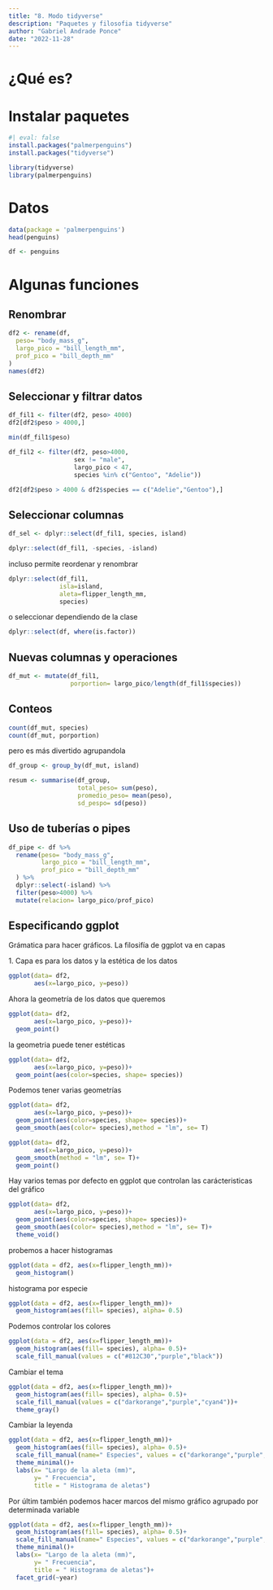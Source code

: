 ```yaml
---
title: "8. Modo tidyverse"
description: "Paquetes y filosofia tidyverse"
author: "Gabriel Andrade Ponce"
date: "2022-11-28"
---
```


# ¿Qué es?

# Instalar paquetes

```r
#| eval: false
install.packages("palmerpenguins")
install.packages("tidyverse")
```

```r
library(tidyverse)
library(palmerpenguins)
```

# Datos

```r
data(package = 'palmerpenguins')
head(penguins)

df <- penguins
```

# Algunas funciones

## Renombrar

```r
df2 <- rename(df,
  peso= "body_mass_g",
  largo_pico = "bill_length_mm",
  prof_pico = "bill_depth_mm"
)
names(df2)
```

## Seleccionar y filtrar datos

```r
df_fil1 <- filter(df2, peso> 4000)
df2[df2$peso > 4000,]
```

```r
min(df_fil1$peso)
```

```r
df_fil2 <- filter(df2, peso>4000, 
                  sex != "male", 
                  largo_pico < 47, 
                  species %in% c("Gentoo", "Adelie"))
```

```r
df2[df2$peso > 4000 & df2$species == c("Adelie","Gentoo"),]
```

## Seleccionar columnas

```r
df_sel <- dplyr::select(df_fil1, species, island)

dplyr::select(df_fil1, -species, -island)
```

incluso permite reordenar y renombrar

```r
dplyr::select(df_fil1, 
              isla=island, 
              aleta=flipper_length_mm, 
              species)
```

o seleccionar dependiendo de la clase

```r
dplyr::select(df, where(is.factor))
```

## Nuevas columnas y operaciones

```r
df_mut <- mutate(df_fil1, 
                 porportion= largo_pico/length(df_fil1$species))
```

## Conteos

```r
count(df_mut, species)
count(df_mut, porportion)
```

pero es más divertido agrupandola

```r
df_group <- group_by(df_mut, island)

resum <- summarise(df_group,
                   total_peso= sum(peso),
                   promedio_peso= mean(peso),
                   sd_pespo= sd(peso))
```

## Uso de tuberías o pipes

```r
df_pipe <- df %>%
  rename(peso= "body_mass_g",
         largo_pico = "bill_length_mm",
         prof_pico = "bill_depth_mm"
  ) %>%
  dplyr::select(-island) %>% 
  filter(peso>4000) %>%
  mutate(relacion= largo_pico/prof_pico)
```

## Especificando ggplot

Grámatica para hacer gráficos. La filosifía de ggplot va en capas

1\. Capa es para los datos y la estética de los datos

```r
ggplot(data= df2, 
       aes(x=largo_pico, y=peso))
```

Ahora la geometría de los datos que queremos

```r
ggplot(data= df2, 
       aes(x=largo_pico, y=peso))+
  geom_point()
```

la geometria puede tener estéticas

```r
ggplot(data= df2, 
       aes(x=largo_pico, y=peso))+
  geom_point(aes(color=species, shape= species))
```

Podemos tener varias geometrías

```r
ggplot(data= df2, 
       aes(x=largo_pico, y=peso))+
  geom_point(aes(color=species, shape= species))+
  geom_smooth(aes(color= species),method = "lm", se= T)
```

```r
ggplot(data= df2, 
       aes(x=largo_pico, y=peso))+
  geom_smooth(method = "lm", se= T)+
  geom_point()
```

Hay varios temas por defecto en ggplot que controlan las carácteristicas del gráfico

```r
ggplot(data= df2, 
       aes(x=largo_pico, y=peso))+
  geom_point(aes(color=species, shape= species))+
  geom_smooth(aes(color= species),method = "lm", se= T)+
  theme_void()
```

probemos a hacer histogramas

```r
ggplot(data = df2, aes(x=flipper_length_mm))+
  geom_histogram()
```

histograma por especie

```r
ggplot(data = df2, aes(x=flipper_length_mm))+
  geom_histogram(aes(fill= species), alpha= 0.5)
```

Podemos controlar los colores

```r
ggplot(data = df2, aes(x=flipper_length_mm))+
  geom_histogram(aes(fill= species), alpha= 0.5)+
  scale_fill_manual(values = c("#812C30","purple","black"))
```

Cambiar el tema

```r
ggplot(data = df2, aes(x=flipper_length_mm))+
  geom_histogram(aes(fill= species), alpha= 0.5)+
  scale_fill_manual(values = c("darkorange","purple","cyan4"))+
  theme_gray()
```

Cambiar la leyenda

```r
ggplot(data = df2, aes(x=flipper_length_mm))+
  geom_histogram(aes(fill= species), alpha= 0.5)+
  scale_fill_manual(name=" Especies", values = c("darkorange","purple","cyan4"))+
  theme_minimal()+
  labs(x= "Largo de la aleta (mm)",
       y= " Frecuencia",
       title = " Histograma de aletas")
```

Por últim también podemos hacer marcos del mismo gráfico agrupado por determinada variable

```r
ggplot(data = df2, aes(x=flipper_length_mm))+
  geom_histogram(aes(fill= species), alpha= 0.5)+
  scale_fill_manual(name=" Especies", values = c("darkorange","purple","cyan4"))+
  theme_minimal()+
  labs(x= "Largo de la aleta (mm)",
       y= " Frecuencia",
       title = " Histograma de aletas")+
  facet_grid(~year)
```
